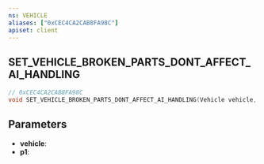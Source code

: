 ```yaml
---
ns: VEHICLE
aliases: ["0xCEC4CA2CAB8FA98C"]
apiset: client
---
```

## SET_VEHICLE_BROKEN_PARTS_DONT_AFFECT_AI_HANDLING

```c
// 0xCEC4CA2CAB8FA98C
void SET_VEHICLE_BROKEN_PARTS_DONT_AFFECT_AI_HANDLING(Vehicle vehicle, BOOL p1);
```


## Parameters
* **vehicle**:
* **p1**: